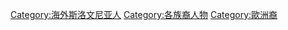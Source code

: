 {{DEFAULTSORT: Slovenia}}
[[Category:海外斯洛文尼亚人|Category:海外斯洛文尼亚人]]
[[Category:各族裔人物|Category:各族裔人物]]
[[Category:歐洲裔|Category:歐洲裔]]